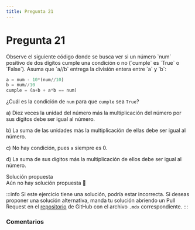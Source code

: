 ```yaml
---
title: Pregunta 21
---
```



# Pregunta 21

<div className="exercise">
Observe el siguiente código donde se busca ver si un número `num` positivo de dos dígitos cumple una condición o no (`cumple` es `True` o `False`). Asuma que `a//b` entrega la división entera entre `a` y `b`:

```python
a = num - 10*(num//10)
b = num//10
cumple = (a+b + a*b == num)
```

¿Cuál es la condición de `num` para que `cumple` sea `True`?

a) Diez veces la unidad del número más la multiplicación del número por sus dígitos debe ser igual al número.

b) La suma de las unidades más la multiplicación de ellas debe ser igual al número.

c) No hay condición, pues `a` siempre es 0.

d) La suma de sus dígitos más la multiplicación de ellos debe ser igual al número.
</div>

<MDXDetails>
<summary>Solución propuesta</summary>

<div className="exercise">
Aún no hay solución propuesta 🥲
</div>

:::info
Si este ejercicio tiene una solución, podría estar incorrecta. Si deseas proponer una solución alternativa, manda tu solución abriendo
un Pull Request en el [repositorio](https://github.com/crow-rojas/apuntes-fundamentals/pulls) de GitHub con el archivo
`.mdx` correspondiente.
:::

</MDXDetails>

### Comentarios

<Disqus
  url="https://crow-rojas.github.io/apuntes-fundamentals/docs/engineering/computing/exercises/2016-1/p21"
  identifier="docs/engineering/computing/exercises/2016-1/p21"
  title="2016-1 Computación - Pregunta 21"
/>
